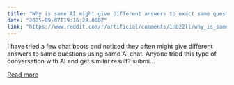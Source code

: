 ```yaml
---
title: "Why is same AI might give different answers to exact same question?"
date: "2025-09-07T19:16:28.000Z"
link: "https://www.reddit.com/r/artificial/comments/1nb22ll/why_is_same_ai_might_give_different_answers_to/"
---
```


I have tried a few chat boots and noticed they often might give different answers to same questions using same AI chat. Anyone tried this type of conversation with AI and get similar result?
    submi...

[Read more](https://www.reddit.com/r/artificial/comments/1nb22ll/why_is_same_ai_might_give_different_answers_to/)
